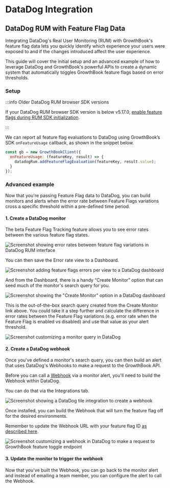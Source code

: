 # DataDog Integration

## DataDog RUM with Feature Flag Data

Integrating DataDog's Real User Monitoring (RUM) with GrowthBook's feature flag data lets you quickly identify which experience your users were exposed to and if the changes introduced affect the user experience.

This guide will cover the initial setup and an advanced example of how to leverage DataDog and GrowthBook's powerful APIs to create a dynamic system that automatically toggles GrowthBook feature flags based on error thresholds.

### Setup

:::info Older DataDog RUM browser SDK versions

If your DataDog RUM browser SDK version is below v5.17.0, [enable feature flags during RUM SDK initialization](https://docs.datadoghq.com/real_user_monitoring/guide/setup-feature-flag-data-collection/?tab=browser#setup).

:::

We can report all feature flag evaluations to DataDog using GrowthBook’s SDK `onFeatureUsage` callback, as shown in the snippet below.

```javascript
const gb = new GrowthBookClient({
  onFeatureUsage: (featureKey, result) => {
    datadogRum.addFeatureFlagEvaluation(featureKey, result.value);
  }
});
```

### Advanced example

Now that you're passing Feature Flag data to DataDog, you can build monitors and alerts when the error rate between Feature Flags variations cross a specific threshold within a pre-defined time period.

#### 1. Create a DataDog monitor

The beta Feature Flag Tracking feature allows you to see error rates between the various feature flag states.

![Screenshot showing error rates between feature flag variations in DataDog RUM interface](../../static/images/integrations/datadog/1-view-feature-flags-error-rates-in-data-dog.png)

You can then save the Error rate view to a Dashboard.

![Screenshot adding feature flags errors per view to a DataDog dashboard](../../static/images/integrations/datadog/2-add-feature-flags-to-dashboard-data-dog.png)

And from the Dashboard, there is a handy “Create Monitor” option that can seed much of the monitor's search query for you.

![Screenshot showing the "Create Monitor" option in a DataDog dashboard](../../static/images/integrations/datadog/3-create-data-dog-monitor-from-dashboard.png)

This is the out-of-the-box search query created from the Create Monitor link above. You could take it a step further and calculate the difference in error rates between the Feature Flag variations (e.g. error rate when the Feature Flag is enabled vs disabled) and use that value as your alert threshold.

![Screenshot customizing a monitor query in DataDog](../../static/images/integrations/datadog/4-customize-monitor-query-in-data-dog.png)

#### 2. Create a DataDog webhook

Once you've defined a monitor's search query, you can then build an alert that uses DataDog's Webhooks to make a request to the GrowthBook API.

Before you can call a [Webhook](https://docs.datadoghq.com/integrations/webhooks/) via a monitor alert, you'll need to build the Webhook within DataDog.

You can do that via the Integrations tab.

![Screenshot showing a DataDog tile integration to create a webhook](../../static/images/integrations/datadog/5-create-datadog-webhook.png)

Once installed, you can build the Webhook that will turn the feature flag off for the desired environments.

Remember to update the Webhook URL with your feature flag ID [as described here](/api#tag/features/operation/toggleFeature).

![Screenshot customizing a webhook in DataDog to make a request to GrowthBook feature toggle endpoint](../../static/images/integrations/datadog/6-customize-webhook-to-hit-api-url.png)

#### 3. Update the monitor to trigger the webhook

Now that you've built the Webhook, you can go back to the monitor alert and instead of emailing a team member, you can configure the alert to call the Webhook.

